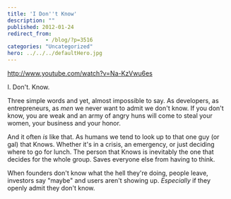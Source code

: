 ```yaml
---
title: 'I Don''t Know'
description: ""
published: 2012-01-24
redirect_from: 
            - /blog/?p=3516
categories: "Uncategorized"
hero: ../../../defaultHero.jpg
---
```

http://www.youtube.com/watch?v=Na-KzVwu6es

I. Don&#x27;t. Know.

Three simple words and yet, almost impossible to say. As developers, as entrepreneurs, as _men_ we never want to admit we don&#x27;t know. If you don&#x27;t know, you are weak and an army of angry huns will come to steal your women, your business and your honor.

And it often _is_ like that. As humans we tend to look up to that one guy (or gal) that Knows. Whether it&#x27;s in a crisis, an emergency, or just deciding where to go for lunch. The person that Knows is inevitably the one that decides for the whole group. Saves everyone else from having to think.

When founders don&#x27;t know what the hell they&#x27;re doing, people leave, investors say &quot;maybe&quot; and users aren&#x27;t showing up. _Especially_ if they openly admit they don&#x27;t know.
